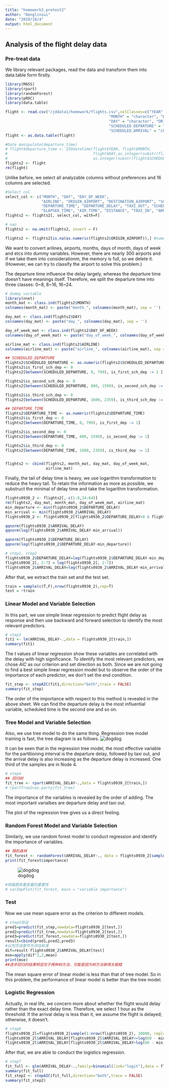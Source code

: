```yaml
---
title: "homework3_pretest2"
author: "Denglinsui"
date: "2019/10/4"
output: html_document
---
```

## Analysis of the flight delay data

### Pre-treat data
We library relevant packages, read the data and transform them into data.table form firstly.
```r
library(MASS)
library(rpart)
library(randomForest)
library(pROC)
library(data.table)

flight <- read.csv("/jddata1/homework/flights.csv",colClasses=c("YEAR" = "character", "DEPARTURE_TIME" = "character",
                                              "MONTH" = "character", "WHEELS_OFF" = "character",
                                              "DAY" = "character", "ORIGIN_AIRPORT" = "character",
                                              "SCHEDULED_DEPARTURE" = "character", "WHEELS_ON" = "character",
                                              "SCHEDULED_ARRIVAL" = "character", "ARRIVAL_TIME" = "character"))
flight <- as.data.table(flight)

#Date manipulate(departure_time)
# flight$departure_time <- ISOdatetime(flight$YEAR, flight$MONTH, 
#                                      flight$DAY,as.integer(substr(flight$SCHEDULED_DEPARTURE,1,2)),
#                                      as.integer(substr(flight$SCHEDULED_DEPARTURE,3,4)),0)
flights2 <- flight
rm(flight)
```

Unlike before, we select all analyzable columns without preferences and 16 columns are selected.
```r
#Select col
select_col <- c("MONTH", "DAY", "DAY_OF_WEEK", 
                "AIRLINE", "ORIGIN_AIRPORT", "DESTINATION_AIRPORT", "SCHEDULED_DEPARTURE", 
                "DEPARTURE_TIME", "DEPARTURE_DELAY", "TAXI_OUT", "SCHEDULED_TIME", 
                "ELAPSED_TIME", "AIR_TIME", "DISTANCE", "TAXI_IN", "ARRIVAL_DELAY")
flights2 <- flights2[, select_col, with=F]

# nan
flights2 <- na.omit(flights2, invert = F)

flights2 <- flights2[is.na(as.numeric(flights2$ORIGIN_AIRPORT)),] #numeric airport id. should be deleted.

```

We want to convert arilines, airports, months, days of month, days of week and etcs into dummy variables. However, there are nearly 300 airports and if we take them into considerationm, the memory is full, so we delete it. (However, we can try to classify the airport to solve this problem.)

The departure time influence the delay largely, whereas the departure time doesn't have meanings itself. Therefore, we split the departure time into three classes: 0~8, 8~16, 16~24.

```r
# dummy variable
library(nnet)
month_mat <- class.ind(flights2$MONTH)
colnames(month_mat) <- paste("month_", colnames(month_mat), sep = '')

day_mat <- class.ind(flights2$DAY)
colnames(day_mat) <- paste("day_", colnames(day_mat), sep = '')

day_of_week_mat <- class.ind(flights2$DAY_OF_WEEK)
colnames(day_of_week_mat) <- paste("day_of_week_", colnames(day_of_week_mat), sep = '')

airline_mat <- class.ind(flights2$AIRLINE)
colnames(airline_mat) <- paste("airline_", colnames(airline_mat), sep = '')

## SCHEDULED_DEPARTURE
flights2$SCHEDULED_DEPARTURE <- as.numeric(flights2$SCHEDULED_DEPARTURE)
flights2$is_first_sch_dep <- 0
flights2[between(SCHEDULED_DEPARTURE, 0, 799), is_first_sch_dep := 1 ]

flights2$is_second_sch_dep <- 0
flights2[between(SCHEDULED_DEPARTURE, 800, 1599), is_second_sch_dep := 1]

flights2$is_third_sch_dep <- 0
flights2[between(SCHEDULED_DEPARTURE, 1600, 2359), is_third_sch_dep := 1]

## DEPARTURE_TIME
flights2$DEPARTURE_TIME <- as.numeric(flights2$DEPARTURE_TIME)
flights2$is_first_dep <- 0
flights2[between(DEPARTURE_TIME, 0, 799), is_first_dep := 1]

flights2$is_second_dep <- 0
flights2[between(DEPARTURE_TIME, 800, 1599), is_second_dep := 1]

flights2$is_third_dep <- 0
flights2[between(DEPARTURE_TIME, 1600, 2359), is_third_dep := 1]


flights2 <- cbind(flights2, month_mat, day_mat, day_of_week_mat,
                  airline_mat)
```

Finally, the tail of delay time is heavy, we use logarithm transformation to reduce the heavy tail. To retain the information as more as possible, we substruct the minimal of delay time and take the logarithm transformation.

```r
flights0930_2 <- flights2[,-c(1:8,34:64)]
rm(flights2, day_mat, month_mat, day_of_week_mat, airline_mat)
min_departure <- min(flights0930_2$DEPARTURE_DELAY)
min_arrival <- min(flights0930_2$ARRIVAL_DELAY)
flights0930_2 <- flights0930_2[flights0930_2$DEPARTURE_DELAY>0 & flights0930_2$ARRIVAL_DELAY>0, ]
```

```r
qqnorm(flights0930_2$ARRIVAL_DELAY)
qqnorm(log(flights0930_2$ARRIVAL_DELAY-min_arrival))
```

```r
qqnorm(flights0930_2$DEPARTURE_DELAY)
qqnorm(log(flights0930_2$DEPARTURE_DELAY-min_departure))
```

```r
# step1, step2
flights0930_2$DEPARTURE_DELAY=log(flights0930_2$DEPARTURE_DELAY-min_departure)
flights0930_2[, 2:7] = log(flights0930_2[, 2:7])
flights0930_2$ARRIVAL_DELAY=log(flights0930_2$ARRIVAL_DELAY-min_arrival)
```


After that, we extract the train set and the test set.
```r
train = sample(c(T,F),nrow(flights0930_2),rep=T)
test = !train

```

### Linear Model and Variable Selection
In this part, we use simple linear regression to predict flight delay as response and then use backward and forward selection to identify the most relevant predictors.
```r
# step3
fit1 <- lm(ARRIVAL_DELAY~.,data = flights0930_2[train,])
summary(fit1)
```

The $t$ values of linear regression show these variables are correlated with the delay with high significance. To identify the most relevant predictors, we chose $AIC$ as our criterion and set direction as both. Since we are not going to find a best simple linear regression model but to observe the order of the importance of each predictor, we don't set the end condition.
```r
fit_step <- stepAIC(fit1,direction="both",trace = FALSE)
summary(fit_step)
```

The order of the importance with respect to this method is revealed in the above sheet. We can find the departure delay is the most influential variable, scheduled time is the second one and so on.

### Tree Model and Variable Selection
Also, we use tree model to do the same thing. Regression tree model training is fast, the tree diagram is as follows.
![dogdog](tree.jpeg)

It can be seen that in the regression tree model, the most effective variable for the partitioning interval is the departure delay, followed by taxi out, and the arrival delay is also increasing as the departure delay is increased. One third of the samples are in Node 4.
```r
# step4
## 回归树
fit_tree <- rpart(ARRIVAL_DELAY~.,data = flights0930_2[train,])
# rpartTrue2=as.party(fit_tree)
```


The importance of the variables is revealed by the order of adding. The most important varialbes are departure delay and taxi out.

The plot of the regression tree gives us a direct feeling.

### Random Forest Model and Variable Selection
Similarly, we use random forest model to conduct regression and identify the importance of variables. 
```r
## 随机森林
fit_forest <- randomForest(ARRIVAL_DELAY~., data = flights0930_2[sample(1:nrow(flights0930_2), 10000, replace = FALSE),],ntree=100,mtry=5,importance=TRUE, proximity=TRUE)
print(fit_forest$importance)

```

![dogdog](forest.jpg)
```r
#用画图来看变量的重要性
# varImpPlot(fit_forest, main = "variable importance")
```


### Test
Now we use mean square error as the criterion to different models.

```r
# step5验证
pred1=predict(fit_step,newdata=flights0930_2[test,])
pred2=predict(fit_tree,newdata=flights0930_2[test,])
pred3=predict(fit_forest,newdata=flights0930_2[test,])
result=cbind(pred1,pred2,pred3)
#以均方误差作为评估标准
dif=result-flights0930_2$ARRIVAL_DELAY[test]
mse=apply(dif^2,2,mean)
print(mse)
##逐步回归的结果明显优于两种树方法，可能是因为树方法做得太粗糙
```


The mean square error of linear model is less than that of tree model. So in this problem, the performance of linear model is better than the tree model.

### Logistic Regression
Actually, in real life, we concern more about whether the flight would delay rather than the exact delay time. Therefore, we select 1 hour as the threshold: If the arrival delay is less than it, we assume the flight is delayed; otherwise, it doesn't.
```r
# step6
flights0930_2l=flights0930_2[sample(1:nrow(flights0930_2), 10000, replace = FALSE)]
flights0930_2l$ARRIVAL_DELAY[flights0930_2l$ARRIVAL_DELAY<=log(60 - min_arrival)] <- 0
flights0930_2l$ARRIVAL_DELAY[flights0930_2l$ARRIVAL_DELAY>log(60 - min_arrival)] <- 1
```


After that, we are able to conduct the logistics regression.
```r
# step7
fit_full <- glm(ARRIVAL_DELAY~.,family=binomial(link="logit"),data = flights0930_2l)
summary(fit_full)
fit_step2 <- stepAIC(fit_full,direction="both",trace = FALSE)
summary(fit_step2)
```



